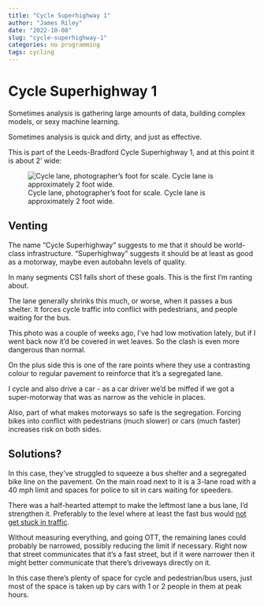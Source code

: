 ```yaml
---
title: "Cycle Superhighway 1"
author: "James Riley"
date: "2022-10-08"
slug: "cycle-superhighway-1"
categories: no programming
tags: cycling
---
```


# Cycle Superhighway 1

Sometimes analysis is gathering large amounts of data, building complex models, or sexy machine learning.

Sometimes analysis is quick and dirty, and just as effective.

This is part of the Leeds-Bradford Cycle Superhighway 1, and at this point it is about 2' wide:

![Cycle lane, photographer's foot for scale. Cycle lane is approximately 2 foot wide.](images/foot.jpg)

## Venting

The name "Cycle Superhighway" suggests to me that it should be world-class infrastructure. "Superhighway" suggests it should be at least as good as a motorway, maybe even autobahn levels of quality.

In many segments CS1 falls short of these goals. This is the first I'm ranting about.

The lane generally shrinks this much, or worse, when it passes a bus shelter.
It forces cycle traffic into conflict with pedestrians, and people waiting for the bus.

This photo was a couple of weeks ago, I've had low motivation lately, but 
if I went back now it'd be covered in wet leaves. So the clash is even more dangerous than normal.

On the plus side this is one of the rare points where they use a contrasting 
colour to regular pavement to reinforce that it's a segregated lane.

I cycle and also drive a car - as a car driver we'd be miffed if we got a 
super-motorway that was as narrow as the vehicle in places. 

Also, part of what makes motorways so safe is the segregation. Forcing bikes into
conflict with pedestrians (much slower) or cars (much faster) increases risk on both
sides. 

## Solutions?

In this case, they've struggled to squeeze a bus shelter and a segregated
bike line on the pavement. On the main road next to it is a 3-lane road with a 
40 mph limit and spaces for police to sit in cars waiting for speeders.

There was a half-hearted attempt to make the leftmost lane a bus lane, I'd 
strengthen it. Preferably to the level where at least the fast bus would 
[not get stuck in traffic](https://www.youtube.com/watch?v=RQY6WGOoYis).

Without measuring everything, and going OTT, the remaining 
lanes could probably be narrowed, possibly reducing the limit if necessary. 
Right now that street communicates that it's a fast street, but if it were narrower
then it might better communicate that there's driveways directly on it.

In this case there's plenty of space for cycle and pedestrian/bus users, just 
most of the space is taken up by cars with 1 or 2 people in them at peak hours.
